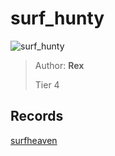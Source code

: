 
# surf_hunty

![surf_hunty](https://raw.githubusercontent.com/Sayt123/SurfMapPics/Maps-and-bonuses/csgo/surf_hunty.jpg)

> Author: **Rex**
>
> Tier 4

## Records

[surfheaven](https://surfheaven.eu/map/surf_hunty)
